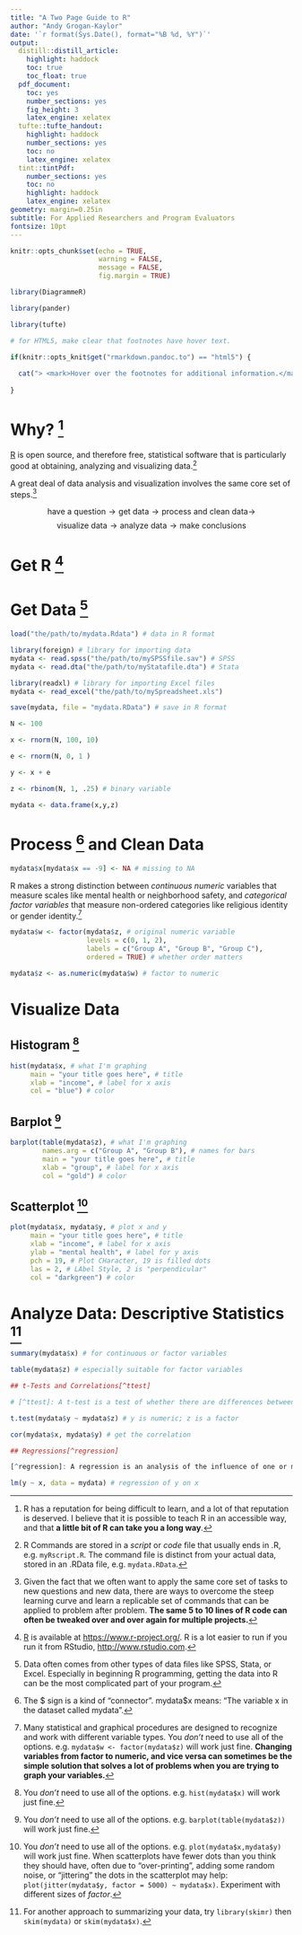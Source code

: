 ---
title: "A Two Page Guide to R"
author: "Andy Grogan-Kaylor"
date: '`r format(Sys.Date(), format="%B %d, %Y")`'
output:
  distill::distill_article:
    highlight: haddock
    toc: true
    toc_float: true
  pdf_document: 
    toc: yes
    number_sections: yes
    fig_height: 3
    latex_engine: xelatex
  tufte::tufte_handout:
    highlight: haddock
    number_sections: yes
    toc: no
    latex_engine: xelatex
  tint::tintPdf:
    number_sections: yes
    toc: no
    highlight: haddock
    latex_engine: xelatex
geometry: margin=0.25in
subtitle: For Applied Researchers and Program Evaluators
fontsize: 10pt
---

```{r setup, include=FALSE}

knitr::opts_chunk$set(echo = TRUE,
                      warning = FALSE,
                      message = FALSE,
                      fig.margin = TRUE)

```

```{r, echo = FALSE}

library(DiagrammeR)

library(pander)

library(tufte)

```


```{r, echo=FALSE, results='asis'}

# for HTML5, make clear that footnotes have hover text.

if(knitr::opts_knit$get("rmarkdown.pandoc.to") == "html5") {
  
  cat("> <mark>Hover over the footnotes for additional information.</mark>")
  
}

```

# Why? [^difficult]

[^difficult]: R has a reputation for being difficult to learn, and a lot of that reputation is deserved. I believe that it is possible to teach R in an accessible way, and that **a little bit of R can take you a long way**.  

[R](https://www.r-project.org/) is open source, and therefore free, statistical software that is particularly good at obtaining, analyzing and visualizing data.[^scriptsanddata]

[^scriptsanddata]: R Commands are stored in a *script* or *code* file that usually ends in .R, e.g. `myRscript.R`. The command file is distinct from your actual data, stored in an .RData file, e.g. `mydata.RData`.

A great deal of data analysis and visualization involves the same core set of steps.[^coresteps]

[^coresteps]: Given the fact that we often want to apply the same core set of tasks to new questions and new data, there are ways to overcome the steep learning curve and learn a replicable set of commands that can be applied to problem after problem. **The same 5 to 10 lines of R code can often be tweaked over and over again for multiple projects.**

$$\text{have a question} \rightarrow \text{get data} \rightarrow \text{process and clean data} \rightarrow$$ 
$$\text{visualize data} \rightarrow \text{analyze data} \rightarrow \text{make conclusions}$$

# Get R [^getR]

[^getR]: [R](https://www.r-project.org/) is available at [https://www.r-project.org/](https://www.r-project.org/). R is a lot easier to run if you run it from RStudio, [http://www.rstudio.com](http://www.rstudio.com).

# Get Data [^getdata]

[^getdata]: Data often comes from other types of data files like SPSS, Stata, or Excel.  Especially in beginning R programming, getting the data into R can be the most complicated part of your program.

```{r, eval=FALSE, echo=TRUE}

load("the/path/to/mydata.Rdata") # data in R format

library(foreign) # library for importing data 
mydata <- read.spss("the/path/to/mySPSSfile.sav") # SPSS
mydata <- read.dta("the/path/to/myStatafile.dta") # Stata

library(readxl) # library for importing Excel files
mydata <- read_excel("the/path/to/mySpreadsheet.xls")

save(mydata, file = "mydata.RData") # save in R format

```

```{r, eval = TRUE, echo = FALSE}

N <- 100

x <- rnorm(N, 100, 10)

e <- rnorm(N, 0, 1 )

y <- x + e

z <- rbinom(N, 1, .25) # binary variable

mydata <- data.frame(x,y,z)

```


# Process [^dollarsign] and Clean Data   

```{r}

mydata$x[mydata$x == -9] <- NA # missing to NA

```

R makes a strong distinction between *continuous* *numeric* variables that measure  scales like mental health or neighborhood safety, and *categorical* *factor variables* that measure non-ordered categories like religious identity or gender identity.[^factor] 

```{r, tidy=FALSE}

mydata$w <- factor(mydata$z, # original numeric variable
                   levels = c(0, 1, 2), 
                   labels = c("Group A", "Group B", "Group C"), 
                   ordered = TRUE) # whether order matters

mydata$z <- as.numeric(mydata$w) # factor to numeric

```

# Visualize Data

## Histogram [^histoptions]

```{r, tidy=FALSE}

hist(mydata$x, # what I'm graphing
     main = "your title goes here", # title
     xlab = "income", # label for x axis
     col = "blue") # color

```

## Barplot [^barplotoptions]

```{r, tidy=FALSE}

barplot(table(mydata$z), # what I'm graphing
        names.arg = c("Group A", "Group B"), # names for bars
        main = "your title goes here", # title
        xlab = "group", # label for x axis
        col = "gold") # color

```

## Scatterplot [^plotoptions] 

```{r, tidy=FALSE}

plot(mydata$x, mydata$y, # plot x and y
     main = "your title goes here", # title
     xlab = "income", # label for x axis
     ylab = "mental health", # label for y axis
     pch = 19, # Plot CHaracter, 19 is filled dots
     las = 2, # LAbel Style, 2 is "perpendicular"
     col = "darkgreen") # color

```

# Analyze Data: Descriptive Statistics [^skimr]

```{r}

summary(mydata$x) # for continuous or factor variables

table(mydata$z) # especially suitable for factor variables

```


```{r, echo=FALSE,eval=FALSE}

## t-Tests and Correlations[^ttest]

# [^ttest]: A t-test is a test of whether there are differences between two groups.  A correlation is a measure, varying between -1 and +1 of the relationship between two continuous variables.

```

```{r, echo = FALSE, eval = FALSE}

t.test(mydata$y ~ mydata$z) # y is numeric; z is a factor

cor(mydata$x, mydata$y) # get the correlation

```

```{r, echo=FALSE,eval=FALSE}

## Regressions[^regression]

[^regression]: A regression is an analysis of the influence of one or more independent variables on an outcome of interest.

```

```{r, echo = FALSE, eval = FALSE}

lm(y ~ x, data = mydata) # regression of y on x

```

[^dollarsign]:  The \$ sign is a kind of "connector".  mydata\$x means:  "The variable x in the dataset called mydata". 

[^factor]: Many statistical and graphical procedures are designed to recognize and work with different variable types. You *don't* need to use all of the options.  e.g. `mydata$w <- factor(mydata$z)` will work just fine. **Changing variables from factor to numeric, and vice versa can sometimes be the simple solution that solves a lot of problems when you are trying to graph your variables.**

[^histoptions]: You *don't* need to use all of the options.  e.g. `hist(mydata$x)` will work just fine.

[^barplotoptions]: You *don't* need to use all of the options.  e.g. `barplot(table(mydata$z))` will work just fine.

[^plotoptions]: You *don't* need to use all of the options.  e.g. `plot(mydata$x,mydata$y)` will work just fine. When scatterplots have fewer dots than you think they should have, often due to "over-printing", adding some random noise, or "jittering" the dots in the scatterplot may help:  `plot(jitter(mydata$y, factor = 5000) ~ mydata$x)`.  Experiment with different sizes of *factor*.

[^skimr]: For another approach to summarizing your data, try `library(skimr)` then `skim(mydata)` or `skim(mydata$x)`.